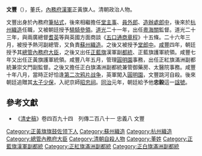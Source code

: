 {{Refimprove|time=2022-06-25T17:00:50+00:00}}
'''文豐'''（{{bd|?||1860年|}}），董氏，[[內務府漢軍|內務府漢軍]]正黃旗人。清朝政治人物。

文豐出身於內務府[[筆帖式|筆帖式]]，後來相繼擔任[[堂主事|堂主事]]、[[員外郎|員外郎]]、[[造辦處|造辦處]][[郎中_(官职)|郎中]]，後來於[[杭州織造|杭州織造]]任職，又被朝廷授予[[驍騎參領|驍騎參領]]。[[道光|道光]]二十一年，出任[[粵海關|粵海關]]監督。道光二十三年，與兩廣總督[[耆英|耆英]]等與英國方面商談《[[五口通商章程|五口通商章程]]》十五條。二十六年三月，被授予熱河副總管，又負責[[蘇州織造|蘇州織造]]。之後又被授予[[堂郎中|堂郎中]]。[[咸豐|咸豐]]四年，朝廷授予其[[總管內務府大臣|總管內務府大臣]]，之後又出任[[正藍旗|正藍旗]]漢軍副[[都統|都統]]、正藍旗護軍統領。咸豐七年又出任正黃旗護軍統領。咸豐八年五月，管理[[圓明園|圓明園]]事務，出任正紅旗滿洲副都統兼崇文門副監督。之後又擔任正白旗滿洲副都統兼管御藥房、太醫院事務。咸豐十年八月，當時正好恰逢[[第二次鸦片战争|第二次鸦片战争]]，英軍闖入[[圓明園|圓明園]]，文豐跳河自殺。後來朝廷追贈其[[太子少保|太子少保]]，入祀京師[[昭忠祠_(北京南苑)|昭忠祠]]。[[同治|同治]]元年，朝廷給予他'''忠毅'''這一[[諡號|諡號]]。

==參考文獻==
*《[[清史稿|清史稿]]》卷四百九十四　列傳二百八十一 忠義八 文豐

[[Category:正黃旗旗鼓佐领下人|Category:正黃旗旗鼓佐领下人]]
[[Category:蘇州織造|Category:蘇州織造]]
[[Category:杭州織造|Category:杭州織造]]
[[Category:總管內務府大臣|Category:總管內務府大臣]]
[[Category:清朝自殺人物|Category:清朝自殺人物]]
[[Category:董姓|Category:董姓]]
[[Category:正藍旗漢軍副都統|Category:正藍旗漢軍副都統]]
[[Category:正紅旗滿洲副都統|Category:正紅旗滿洲副都統]]
[[Category:正白旗滿洲副都統|Category:正白旗滿洲副都統]]
